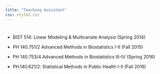 ```yaml
---
title: "Teaching Assistant"
css: style2.css
---
```


#

* BIST 514: Linear Modeling & Multivariate Analysis (Spring 2014)

* PH 140.751/2 Advanced Methods in Biostatistics I-II (Fall 2015)

* PH 140.753/4 Advanced Methods in Biostatistics III-IV (Spring 2016)

* PH.140.621/2: Statistical Methods in Public Health I-II (Fall 2016)

